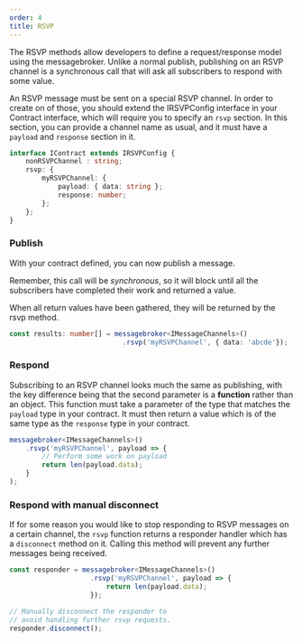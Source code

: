 ```yaml
---
order: 4
title: RSVP
---
```


The RSVP methods allow developers to define a request/response model using the messagebroker.
Unlike a normal publish, publishing on an RSVP channel is a synchronous call that will ask all subscribers to respond with some value.

An RSVP message must be sent on a special RSVP channel.
In order to create on of those, you should extend the IRSVPConfig interface in your Contract interface, which will require you to specify an `rsvp` section.
In this section, you can provide a channel name as usual, and it must have a `payload` and `response` section in it.

```typescript
interface IContract extends IRSVPConfig {
    nonRSVPChannel : string;
    rsvp: {
        myRSVPChannel: {
            payload: { data: string };
            response: number;
        };
    };
}
```

### Publish

With your contract defined, you can now publish a message.

Remember, this call will be *synchronous*, so it will block until all the subscribers have completed their work and returned a value.

When all return values have been gathered, they will be returned by the rsvp method.

```typescript
const results: number[] = messagebroker<IMessageChannels>()
                            .rsvp('myRSVPChannel', { data: 'abcde'});
```

### Respond

Subscribing to an RSVP channel looks much the same as publishing, with the key difference being that the second parameter is a **function** rather than an object.
This function must take a parameter of the type that matches the `payload` type in your contract.
It must then return a value which is of the same type as the `response` type in your contract.

```typescript
messagebroker<IMessageChannels>()
    .rsvp('myRSVPChannel', payload => {
        // Perform some work on payload
        return len(payload.data);
    }
);
```

### Respond with manual disconnect

If for some reason you would like to stop responding to RSVP messages on a certain channel, the `rsvp` function returns a responder handler which has a `disconnect` method on it.
Calling this method will prevent any further messages being received.

```typescript
const responder = messagebroker<IMessageChannels>()
                    .rsvp('myRSVPChannel', payload => {
                        return len(payload.data);
                    });

// Manually disconnect the responder to
// avoid handling further rsvp requests.
responder.disconnect();
```
